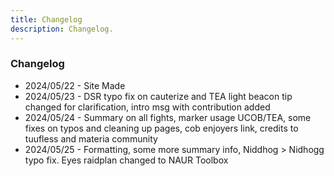 ```yaml
---
title: Changelog
description: Changelog.
---
```



### Changelog

- 2024/05/22 - Site Made
- 2024/05/23 - DSR typo fix on cauterize and TEA light beacon tip changed for clarification, intro msg with contribution added
- 2024/05/24 - Summary on all fights, marker usage UCOB/TEA, some fixes on typos and cleaning up pages, cob enjoyers link, credits to tuufless and materia community
- 2024/05/25 - Formatting, some more summary info, Niddhog > Nidhogg typo fix. Eyes raidplan changed to NAUR Toolbox